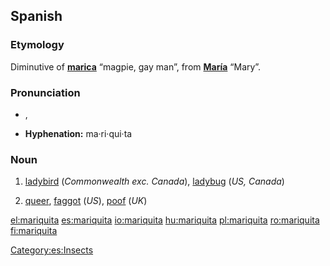 ==Spanish==

===Etymology===
Diminutive of '''[[marica]]''' “magpie, gay man”, from '''[[María]]''' “Mary”.

===Pronunciation===
* {{IPA|/mariˈkita/}}, {{SAMPA|/mari"kita/}}
*'''Hyphenation:''' ma·ri·qui·ta

===Noun===
{{es-noun-f}}

# [[ladybird]] (''Commonwealth exc. Canada''), [[ladybug]] (''US, Canada'')
# {{slang|lang=es}} [[queer]], [[faggot]] (''US''), [[poof]] (''UK'')

[[Category:es:Insects]]

[[el:mariquita]]
[[es:mariquita]]
[[io:mariquita]]
[[hu:mariquita]]
[[pl:mariquita]]
[[ro:mariquita]]
[[fi:mariquita]]